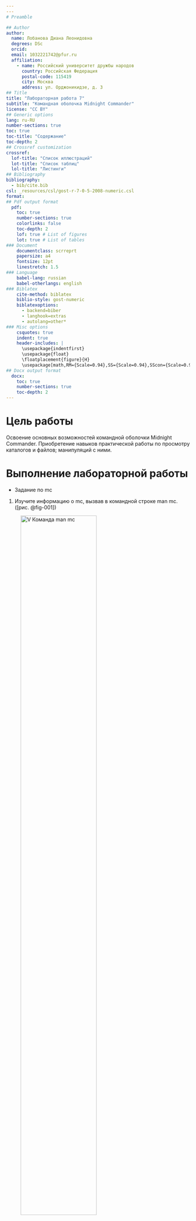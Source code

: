 ```yaml
---
---
# Preamble

## Author
author:
  name: Лобанова Диана Леонидовна
  degrees: DSc
  orcid: 
  email: 1032221742@pfur.ru
  affiliation:
    - name: Российский университет дружбы народов
      country: Российская Федерация
      postal-code: 115419
      city: Москва
      address: ул. Орджоникидзе, д. 3
## Title
title: "Лабораторная работа 7"
subtitle: "Командная оболочка Midnight Commander"
license: "CC BY"
## Generic options
lang: ru-RU
number-sections: true
toc: true
toc-title: "Содержание"
toc-depth: 2
## Crossref customization
crossref:
  lof-title: "Список иллюстраций"
  lot-title: "Список таблиц"
  lol-title: "Листинги"
## Bibliography
bibliography:
  - bib/cite.bib
csl: _resources/csl/gost-r-7-0-5-2008-numeric.csl
format:
## Pdf output format
  pdf:
    toc: true
    number-sections: true
    colorlinks: false
    toc-depth: 2
    lof: true # List of figures
    lot: true # List of tables
### Document
    documentclass: scrreprt
    papersize: a4
    fontsize: 12pt
    linestretch: 1.5
### Language
    babel-lang: russian
    babel-otherlangs: english
### Biblatex
    cite-method: biblatex
    biblio-style: gost-numeric
    biblatexoptions:
      - backend=biber
      - langhook=extras
      - autolang=other*
### Misc options
    csquotes: true
    indent: true
    header-includes: |
      \usepackage{indentfirst}
      \usepackage{float}
      \floatplacement{figure}{H}
      \usepackage[math,RM={Scale=0.94},SS={Scale=0.94},SScon={Scale=0.94},TT={Scale=MatchLowercase,FakeStretch=0.9},DefaultFeatures={Ligatures=Common}]{plex-otf}
## Docx output format
  docx:
    toc: true
    number-sections: true
    toc-depth: 2
---
```




# Цель работы

Освоение основных возможностей командной оболочки Midnight Commander. 
Приобретение навыков практической работы по просмотру каталогов и файлов; манипуляций с ними.



# Выполнение лабораторной работы

- Задание по mc

1. Изучите информацию о mc, вызвав в командной строке man mc. ([рис. @fig-001])

![V Команда man mc](image/man_mc.png){#fig-001 width=70%}


2. Запустите из командной строки mc, изучите его структуру и меню. ([рис. @fig-002])

![V Команда mc](image/mc.png){#fig-002 width=70%}


3. Выполните несколько операций в mc, используя управляющие клавиши (операции
с панелями; выделение/отмена выделения файлов, копирование/перемещение фай-
лов, получение информации о размере и правах доступа на файлы и/или каталоги
и т.п.) ([рис. @fig-003, @fig-004, @fig-005]).

![V Выделить файлы](image/F3.png){#fig-003 width=70%}

![V Клавиша F5 Копировать](image/copy.png){#fig-004 width=70%}

![V Клавиша F6 Вставка](image/paste.png){#fig-005 width=70%}


4. Выполните основные команды меню левой (или правой) панели. Оцените степень
подробности вывода информации о файлах. ([рис. @fig-006, @fig-007, @fig-008])

![V Меню - Быстрый просмотр](image/fast.png){#fig-006 width=70%}

![V Меню - Информация](image/info.png){#fig-007 width=70%}

![V Меню - Дерево](image/tree.png){#fig-008 width=70%}


5. Используя возможности подменю Файл , выполните:
– просмотр содержимого текстового файла; ([рис. @fig-009])

![V Файл - Просмотр](image/open.png){#fig-009 width=70%}

– редактирование содержимого текстового файла (без сохранения результатов
редактирования); ([рис. @fig-010])

![V Файл - Правка(F4)](image/F4_pravka.png){#fig-010 width=70%}

– создание каталога; ([рис. @fig-012])

![V Файл - Создание каталога](image/sozdanie_katalog.png){#fig-012 width=70%}

– копирование в файлов в созданный каталог. ([рис. @fig-013, @fig-014])

![V Файл - Копирование](image/file-copy.png){#fig-013 width=70%}

![V Содержимое каталога после копирования](image/soderg_katalog_feathers11.png){#fig-014 width=70%}


6. С помощью соответствующих средств подменю Команда осуществите:

– поиск в файловой системе файла с заданными условиями (например, файла
с расширением .c или .cpp, содержащего строку main); ([рис. @fig-015, @fig-016])

![V Команда - Поиск файла](image/komanda_poisk.png){#fig-015 width=70%}

![V Результат поиска](image/result_search.png){#fig-016 width=70%}

– выбор и повторение одной из предыдущих команд; ([рис. @fig-019])

![V Команда - Дерево каталогов](image/tree_2.png){#fig-019 width=70%}

– переход в домашний каталог;
– анализ файла меню и файла расширений. ([рис. @fig-020, @fig-021])

![V Команда - Править файл меню](image/file_menu.png){#fig-020 width=70%}

![V Команда - Править файл расширений](image/file_rasshireniy.png){#fig-021 width=70%}


7. Вызовите подменю Настройки . Освойте операции, определяющие структуру экрана mc
(Full screen, Double Width, Show Hidden Files и т.д.) ([рис. @fig-022, @fig-023])

![V Настройки - Конфигурация](image/konfigur.png){#fig-022 width=70%}

![V Настройки - Внешний вид](image/vnesh_vid.png){#fig-023 width=70%}



- Задание по встроенному редактору mc

1. Создайте текстовой файл text.txt.([рис. @fig-011])

![V Создание текстового файла](image/touch_file_text.png){#fig-011 width=70%}


2. Откройте этот файл с помощью встроенного в mc редактора.([рис. @fig-017])

![V Открытие текстового файла](image/open_text.png){#fig-017 width=70%}


3. Вставьте в открытый файл небольшой фрагмент текста, скопированный из любого
другого файла или Интернета. ([рис. @fig-018])

![V Наполнение текстового файла](image/change_text.png){#fig-018 width=70%}


4. Проделайте с текстом следующие манипуляции, используя горячие клавиши:
4.1. Удалите строку текста.
4.2. Выделите фрагмент текста и скопируйте его на новую строку.
4.3. Выделите фрагмент текста и перенесите его на новую строку.
4.4. Сохраните файл.
4.5. Отмените последнее действие.
4.6. Перейдите в конец файла (нажав комбинацию клавиш) и напишите некоторый
текст.
4.7. Перейдите в начало файла (нажав комбинацию клавиш) и напишите некоторый
текст.
4.8. Сохраните и закройте файл.


5. Откройте файл с исходным текстом на некотором языке программирования (напри-
мер C или Java) ([рис. @fig-024])

![V Открытие файла с исходным текстом на языке программирования Java](image/prog_java.png){#fig-024 width=70%}


6. Используя меню редактора, включите подсветку синтаксиса, если она не включена,
или выключите, если она включена. ([рис. @fig-025])

![V Включить подсветку синтаксиса кода на Java](image/light_syntax.png){#fig-025 width=70%}



# Выводы

В этой лабораторной работе мы познакомились с командной оболочкой Midnight Commander, её структурой и горячими клавишами. Изучили новые возможности управления файловой системой, выполнили данные нам задания.


